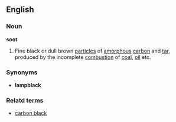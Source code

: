 ==English==
===Noun===
{{wikipedia}}
'''soot'''
#Fine black or dull brown [[particle]]s of [[amorphous]] [[carbon]] and [[tar]], produced by the incomplete [[combustion]] of [[coal]], [[oil]] etc.
===Synonyms===
*'''lampblack'''

===Relatd terms===
*[[carbon black]]